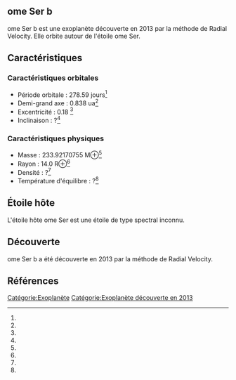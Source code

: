 == ome Ser b ==

{{Infobox Exoplanète
| nom = ome Ser b
| image = 
| légende = 
| étoile = ome Ser
| constellation = 
| ascension_droite = 
| déclinaison = 
| distance = ?
| type_spectral = ?
| masse = 233.92170755 M⊕<ref></ref>
| rayon = 14.0 R⊕<ref></ref>
| densité = ?<ref></ref>
| gravité = ?<ref></ref>
| température = ?<ref></ref>
| période = 278.59 j<ref></ref>
| demi_grand_axe = 0.838 ua<ref></ref>
| excentricité = 0.18 <ref></ref>
| inclinaison = ?<ref></ref>
| méthode_découverte = Radial Velocity
| date_découverte = 2013
| statut = Confirmée
}}

ome Ser b est une exoplanète découverte en 2013 par la méthode de Radial Velocity. Elle orbite autour de l'étoile ome Ser.

== Caractéristiques ==

=== Caractéristiques orbitales ===
* Période orbitale : 278.59 jours<ref></ref>
* Demi-grand axe : 0.838 ua<ref></ref>
* Excentricité : 0.18 <ref></ref>
* Inclinaison : ?<ref></ref>

=== Caractéristiques physiques ===
* Masse : 233.92170755 M⊕<ref></ref>
* Rayon : 14.0 R⊕<ref></ref>
* Densité : ?<ref></ref>
* Température d'équilibre : ?<ref></ref>

== Étoile hôte ==

{{Infobox Étoile
| nom = ome Ser
| image = 
| légende = 
| constellation = 
| ascension_droite = 
| déclinaison = 
| distance = ?
| type_spectral = ?
| magnitude_absolue = 
| magnitude_apparente = 
| masse = ?<ref></ref>
| rayon = ?<ref></ref>
| température = ?<ref></ref>
| métallicité = ?<ref></ref>
| âge = ?<ref></ref>
}}

L'étoile hôte ome Ser est une étoile de type spectral inconnu.

== Découverte ==

ome Ser b a été découverte en 2013 par la méthode de Radial Velocity.

== Références ==
<references />

[[Catégorie:Exoplanète]]
[[Catégorie:Exoplanète découverte en 2013]]
